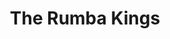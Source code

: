 ---
title: The Rumba Kings
slug: the-rumba-kings-01312025
startDate: 2025-01-31
endDate: 2025-01-31
startTime: 7:00pm
endTime: 10:30pm
location: Edmonds Center for the Arts
url: https://www.edmondscenterforthearts.org/events/the-rumba-kings/?1738351800
---